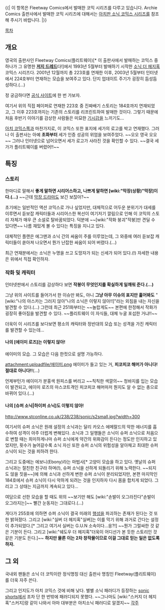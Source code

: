 '''{{{+2 Sonic the Comic}}}'''
{{|
이 항목은 Fleetway Comics에서 발매한 코믹 시리즈를 다루고 있습니다. Archie Comics 출판사에서 발매한 코믹 시리즈에 대해서는 [[아치판 소닉 코믹스 시리즈]]를 참조해 주시기 바랍니다.
|}}

[[목차]]

== 개요 ==
영국의 출판사인 Fleetway Comics(플리트웨이)[* 이 출판사에서 발매하는 코믹스 중 하나가 그 유명한 '''[[저지 드레드]]'''다!]에서 1993년 5월부터 발매하기 시작한 [[소닉 더 헤지혹]] 코믹스 시리즈다. 2001년 12월까지 총 223호를 연재한 이후, 2003년 5월부터 인터넷에서 224호부터 연재하는 모습을 보여주고 있다. 단지 업데이트 주기가 굉장히 듬성듬성하다.(...)

정 궁금하다면 [http://stconline.co.uk/ 공식 사이트]에 한 번 가보자.

여기서 위의 직접 페이퍼로 연재한 223호 중 진짜배기 스토리는 184호까지 연재되었고, 그 이후 223호까지는 기존의 스토리를 리프린트하여 발매한 것이다. 그렇기 때문에 처음 후반기 이야기를 감상한 사람들은 미묘한 [[기시감]]을 느끼기도...

[[아치 코믹스]]쪽과 마찬가지로, 이 코믹스 또한 표지에 세가의 로고를 박고 연재했다. 그러나 이 출판사는 아예 '''초화부터''' 세가 인증 성공의 위엄을 보여주었다. ~~오오 영국 오오~~
그러나 인터넷으로 넘어오면서 세가 로고가 사라진 것을 확인할 수 있다. ~~결국 세가가 플리트웨이를 버렸어!!~~
== 특징 ==
=== 스토리 ===
한마디로 말해서 '''좋게 말하면 시리어스하고, 나쁘게 말하면 [wiki:"막장(상황)"막장]이다.(...)''' ~~근데 [[막장 드라마]]도 보긴 보잖아?~~

초기에는 일반적인 액션 코믹스로 가나 싶었지만, 대체적으로 어두운 분위기가 대세를 이루면서 듣보잡 캐릭터들과 시리어스한 복선이 여기저기 깔림으로 인해 이 코믹의 스토리 자체가 매우 큰 소설로 탈바꿈되었다. 덕분에 ~~[wiki:"작화 붕괴"작붕]만 견딜 수 있다면~~ 나름 재밌게 볼 수 있다는 특징을 지니고 있다.

대체적인 플랜은 에그맨과 소닉 간의 싸움이 주를 이루었는데, 그 와중에 여러 듣보잡 캐릭터들이 쏟아져 나오면서 뭔가 난잡한 싸움이 되어 버렸다.(...)

최근 연재분에서는 소닉은 누명을 쓰고 도망자가 되는 신세가 되어 있다.(!) 자세한 내용은 위에서 직접 확인하자.
=== 작화 및 캐릭터 ===
인터넷판에서 스토리를 감상하다 보면 '''작붕이 무엇인지를 확실하게 일깨워 준다.(...)'''

그냥 위의 사이트를 들어가서 한 이슈만 봐도, 아니 '''그냥 아무 이슈의 표지만 훑어봐도''' "[wiki:"나의 아스카는 그러지 않아"나의 소닉은 이렇지 않아!!]"라는 외침을 내는 자신을 발견할 수 있다.(...)
그런데 최근 251화부터는 ~~놀랍게도~~ 본편에 한정해서 작화가 굉장히 좋아짐을 발견할 수 있다. ~~플리트웨이 이 자식들, 대체 누굴 포섭한 거냐!!~~

더욱이 이 시리즈를 보다보면 평소의 캐릭터와 정반대의 모습 또는 성격을 가진 캐릭터를 발견할 수 있는데...
==== 나의 [에이미 로즈]는 이렇지 않아! ====
에이미의 모습. 그 모습은 다음 한컷으로 설명 가능하다.

attachment:uploadfile/에이미.png
에이미가 들고 있는 거, '''피코피코 해머가 아니다! 절대로 아니다!!'''(...)

언제부턴가 에이미가 분홍색 원피스를 버리고 ~~칙칙한 색깔의~~ 청바지를 입는 모습이 발견되고, 에이미 로즈의 마스코트격인 피코피코 해머마저 뭔지도 알 수 없는 총으로 바뀌어 있다.(...)
==== 나의 [슈퍼 소닉|하이퍼 소닉]도 이렇지 않아! ====
http://www.stconline.co.uk/238/238/sonic/s2small.jpg?width=300

여기서의 슈퍼 소닉은 원래 설정의 소닉과는 달리 카오스 에메랄드의 악한 에너지를 흡수하여 성격이 아주 더럽게 변해있다. 소닉과 그 일행들은 소닉이 슈퍼 소닉으로 처음으로 변할 때는 희미하게나마 슈퍼 소닉에게 약간의 위화감이 든다는 정도만 인지하고 있었지만, 횟수가 늘어갈수록 소닉 자신 또한 슈퍼 소닉의 위험성을 알아채고 최대한 슈퍼소닉이 되는 것을 피하려 한다.

그리고 도중에는 에보니(Ebony)라는 마법사[* 고양이 모습을 하고 있다. 옛날의 슈퍼 소닉과는 절친한 친구라 하며(!), 슈퍼 소닉을 선하게 되돌리기 위해 노력한다. ~~되지도 않을 짓을~~]에 의해 소닉과 선하게 변한 슈퍼 소닉이 분리되었지만, 본편 마지막인 184호에서 슈퍼 소닉이 다시 악하게 되려는 것을 인지하자 다시 몸을 합치게 되었다. 그리고 그 상태는 지금까지 계속되고 있다...

여담으로 선한 모습을 할 때도 위의 ~~보기만 해도 [wiki:"손발이 오그라진다"손발이 오그라지는]~~ 빨간 눈동자는 그대로다.(...)

게다가 255호에 의하면 슈퍼 소닉이 결국 미래의 [[행성]]을 파괴하는 존재가 된다는 것 또한 밝혀졌다. 그리고 [wiki:"실버 더 헤지혹"실버]는 이를 막기 위해 과거로 간다는 설정이 추가되었다.[* 그리고 여기서 실버는 G.U.N 소속이다...응?!] ~~뭔가 그럴싸한 것 같은 기분이 든다. 그리고 [wiki:"쉐도우 더 헤지혹"더욱이 어디선가 본 듯한 스토리인 것 같은 기분도 든다.]~~ '''하지만 물론 이는 2차 창작물이므로 이걸 그대로 믿는 일은 없도록 하자.'''
== 그 외 ==
국내외 팬들은 소닉 더 코믹이란 정식명칭 대신 출판사 명칭인 Fleetway(플리트웨이)를 더욱 자주 쓴다.

그리고 인지도가 아치 코믹스 것에 비해 낮다. 별별 소닉 패러디가 등장하는 [[sonic shorts]]에서 조차 단 한 번밖에 패러디되지 못했다. ~~그나마도 [wiki:"스커지 더 헤지혹"스커지]랑 같이 나와서 아마 대부분은 아치소닉 패러디로 알겠지~~
[[각주]]
